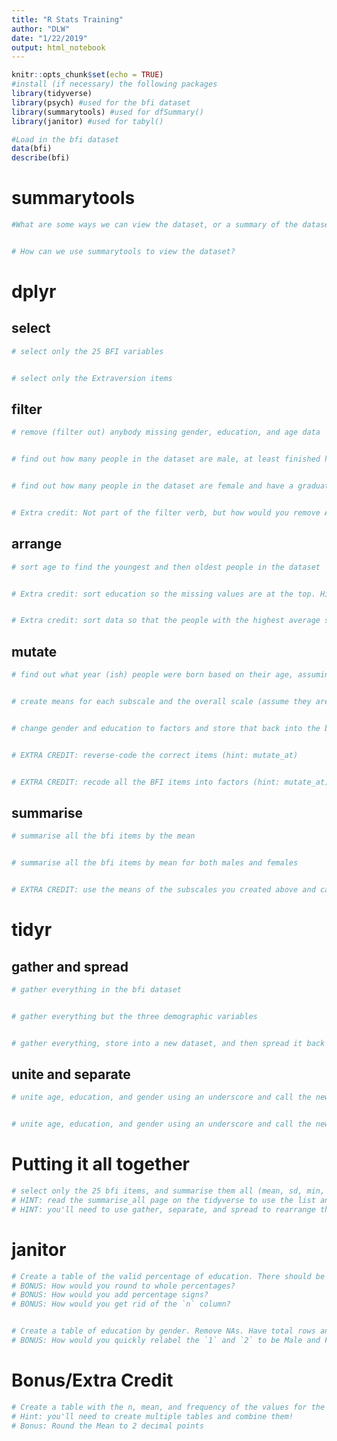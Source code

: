 ---
title: "R Stats Training"
author: "DLW"
date: "1/22/2019"
output: html_notebook
---

```{r setup, include=FALSE}
knitr::opts_chunk$set(echo = TRUE)
#install (if necessary) the following packages
library(tidyverse)
library(psych) #used for the bfi dataset
library(summarytools) #used for dfSummary()
library(janitor) #used for tabyl()

#Load in the bfi dataset
data(bfi)
describe(bfi)
```

# summarytools

```{r}
#What are some ways we can view the dataset, or a summary of the dataset, that you know of right now? 


# How can we use summarytools to view the dataset?

```

# dplyr

## select

```{r}
# select only the 25 BFI variables 


# select only the Extraversion items

```

## filter

```{r}
# remove (filter out) anybody missing gender, education, and age data


# find out how many people in the dataset are male, at least finished high school, and are older than 18. Hint: ??bfi


# find out how many people in the dataset are female and have a graduate degree. Hint: ??bfi


# Extra credit: Not part of the filter verb, but how would you remove ANY rows with missing data? Hint: Google is your friend!

```

## arrange

```{r}
# sort age to find the youngest and then oldest people in the dataset


# Extra credit: sort education so the missing values are at the top. Hint: use is.na()


# Extra credit: sort data so that the people with the highest average score on A1 and C1 are at the top

```

## mutate

```{r}
# find out what year (ish) people were born based on their age, assuming this was collected in 2010. Bonus: use the pipe!


# create means for each subscale and the overall scale (assume they are already reverse-coded or do the extra credit below first before creating means)


# change gender and education to factors and store that back into the bfi dataset (or a new dataset if you prefer)


# EXTRA CREDIT: reverse-code the correct items (hint: mutate_at)


# EXTRA CREDIT: recode all the BFI items into factors (hint: mutate_at)

```

## summarise

```{r}
# summarise all the bfi items by the mean


# summarise all the bfi items by mean for both males and females


# EXTRA CREDIT: use the means of the subscales you created above and calculate the mean and sd by education and gender COMBINED


```


# tidyr

## gather and spread

```{r}
# gather everything in the bfi dataset


# gather everything but the three demographic variables


# gather everything, store into a new dataset, and then spread it back to the original. HINT: You'll likely get an error about duplicate identifiers for rows. Why? Because tidyr (and most of the tidyverse) doesn't like datasets with row names. First, pull out the rownames by doing bfi <- rownames_to_column(bfi) and then make sure you pull out the ID when you gather. 

```

## unite and separate

```{r}
# unite age, education, and gender using an underscore and call the new column "pseudoID". 


# unite age, education, and gender using an underscore and call the new column "pseudoID". Then separate that column back. It should be back to the original.

```

# Putting it all together

```{r}
# select only the 25 bfi items, and summarise them all (mean, sd, min, max). 
# HINT: read the summarise_all page on the tidyverse to use the list and purrr commands. 
# HINT: you'll need to use gather, separate, and spread to rearrange the dataset like you need it!

```


# janitor

```{r}
# Create a table of the valid percentage of education. There should be no NA row. 
# BONUS: How would you round to whole percentages?
# BONUS: How would you add percentage signs?
# BONUS: How would you get rid of the `n` column? 


# Create a table of education by gender. Remove NAs. Have total rows and columns. Have both the n and the % (by row) in each cell.
# BONUS: How would you quickly relabel the `1` and `2` to be Male and Female?

```

# Bonus/Extra Credit

```{r}
# Create a table with the n, mean, and frequency of the values for the five items of the Extraversion subscale. Do not include NA values.
# Hint: you'll need to create multiple tables and combine them!
# Bonus: Round the Mean to 2 decimal points

```

